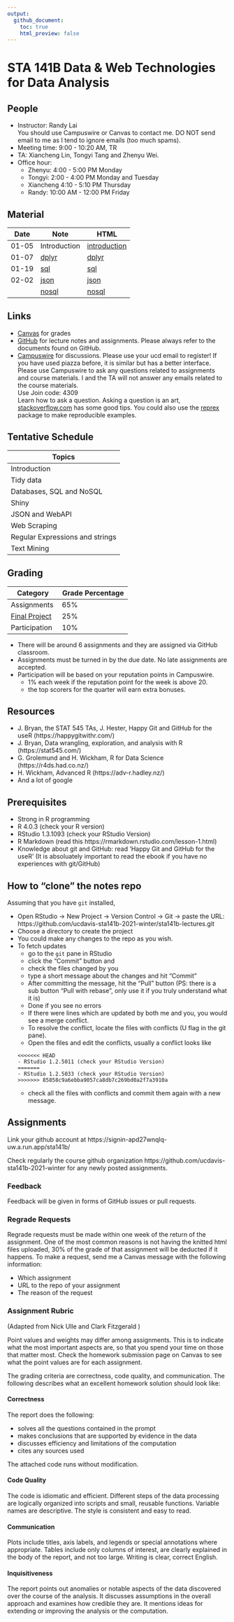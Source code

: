 ```yaml
---
output:
  github_document:
    toc: true
    html_preview: false
---
```

# STA 141B Data & Web Technologies for Data Analysis

## People

- Instructor: Randy Lai<br>
  You should use Campuswire or Canvas to contact me. DO NOT send email to me as I tend to ignore emails (too much spams).
- Meeting time: 9:00 - 10:20 AM, TR
- TA: Xiancheng Lin, Tongyi Tang and Zhenyu Wei.
- Office hour:
  - Zhenyu: 4:00 - 5:00 PM Monday
  - Tongyi: 2:00 - 4:00 PM Monday and Tuesday
  - Xiancheng 4:10 - 5:10 PM Thursday
  - Randy: 10:00 AM - 12:00 PM Friday

## Material

| Date  | Note                          | HTML
| ----  | ----                          | ----
| 01-05 | Introduction                  | [introduction]
| 01-07 | [dplyr](ch01-dplyr/dplyr.Rmd) | [dplyr]
| 01-19 | [sql](ch02-sql/sql.Rmd) | [sql]
| 02-02 | [json](ch03-nosql/json.Rmd) | [json]
|       | [nosql](ch03-nosql/nosql.Rmd) | [nosql]



[introduction]: README.md
[dplyr]: https://ucdavis-sta141b-2021-winter.github.io/sta141b-lectures/ch01-dplyr/dplyr.html
[sql]: https://ucdavis-sta141b-2021-winter.github.io/sta141b-lectures/ch02-sql/sql.html
[json]: https://ucdavis-sta141b-2021-winter.github.io/sta141b-lectures/ch03-nosql/json.html
[nosql]: https://ucdavis-sta141b-2021-winter.github.io/sta141b-lectures/ch03-nosql/nosql.html


## Links

- [Canvas](http://canvas.ucdavis.edu/) for grades
- [GitHub](https://github.com/ucdavis-sta141b-2021-winter) for lecture notes and assignments. Please always refer to the documents found on GitHub.
- [Campuswire](https://campuswire.com/c/GC093FD78) for discussions. Please use your ucd email to register! If you have used piazza before, it is similar but has a better interface. Please use Campuswire to ask any questions related to assignments and course materials. I and the TA will not answer any emails related to the course materials.<br>
Use Join code: 4309<br>
Learn how to ask a question. Asking a question is an art, [stackoverflow.com](https://stackoverflow.com/help/how-to-ask) has some good tips. You could also use the [reprex](https://reprex.tidyverse.org/) package to make reproducible examples.


## Tentative Schedule


| Topics                          |
| ------                          |
| Introduction                    |
| Tidy data                       |
| Databases, SQL and NoSQL        |
| Shiny                           |
| JSON and WebAPI                 |
| Web Scraping                    |
| Regular Expressions and strings |
| Text Mining                     |


## Grading


| Category      | Grade Percentage |
| ---           | ----             |
| Assignments   | 65%              |
| [Final Project](https://github.com/ucdavis-sta141b-2021-winter/sta141b-project) | 25%              |
| Participation | 10%               |

- There will be around 6 assignments and they are assigned via GitHub classroom.
- Assignments must be turned in by the due date. No late assignments are accepted.
- Participation will be based on your reputation points in Campuswire.
  - 1% each week if the reputation point for the week is above 20.
  - the top scorers for the quarter will earn extra bonuses.


## Resources

- J. Bryan, the STAT 545 TAs, J. Hester, Happy Git and GitHub for the useR (https://happygitwithr.com/)
- J. Bryan, Data wrangling, exploration, and analysis with R (https://stat545.com/)
- G. Grolemund and H. Wickham, R for Data Science (https://r4ds.had.co.nz/)
- H. Wickham, Advanced R (https://adv-r.hadley.nz/)
- And a lot of google

## Prerequisites

- Strong in R programming
- R 4.0.3 (check your R version)
- RStudio 1.3.1093 (check your RStudio Version)
- R Markdown (read this https://rmarkdown.rstudio.com/lesson-1.html)
- Knowledge about git and GitHub: read 'Happy Git and GitHub for the useR' (It is absoluately important to read the ebook if you have no experiences with git/GitHub)


## How to "clone" the notes repo

Assuming that you have `git` installed,

- Open RStudio -> New Project -> Version Control -> Git -> paste the URL: https://github.com/ucdavis-sta141b-2021-winter/sta141b-lectures.git
- Choose a directory to create the project
- You could make any changes to the repo as you wish.
- To fetch updates
    - go to the `git` pane in RStudio
    - click the "Commit" button and
    - check the files changed by you
    - type a short message about the changes and hit "Commit"
    - After committing the message, hit the "Pull" button (PS: there is a sub button "Pull with rebase", only use it if you truly understand what it is)
    - Done if you see no errors
    - If there were lines which are updated by both me and you, you would see a merge conflict.
    - To resolve the conflict, locate the files with conflicts (U flag in the git pane).
    - Open the files and edit the conflicts, usually a conflict looks like
    ```
    <<<<<<< HEAD
    - RStudio 1.2.5011 (check your RStudio Version)
    =======
    - RStudio 1.2.5033 (check your RStudio Version)
    >>>>>>> 85858c9a6ebba9057ca8db7c269bd0a2f7a3910a
    ```
    - check all the files with conflicts and commit them again with a new message.



## Assignments

Link your github account at https://signin-apd27wnqlq-uw.a.run.app/sta141b/

Check regularly the course github organization https://github.com/ucdavis-sta141b-2021-winter for any newly posted assignments.

### Feedback

Feedback will be given in forms of GitHub issues or pull requests.

### Regrade Requests

Regrade requests must be made within one week of the return of the assignment.
One of the most common reasons is not having the knitted html files uploaded, 30% of the grade of that assignment will be deducted if it happens. To make a request, send me a Canvas message with the following information:

- Which assignment
- URL to the repo of your assignment
- The reason of the request

### Assignment Rubric

(Adapted from Nick Ulle and Clark Fitzgerald )

Point values and weights may differ among assignments. This is to indicate what the most important aspects are, so that you spend your time on those that matter most. Check the homework submission page on Canvas to see what the point values are for each assignment.

The grading criteria are correctness, code quality, and communication. The following describes what an excellent homework solution should look like:

#### Correctness

The report does the following:

- solves all the questions contained in the prompt
- makes conclusions that are supported by evidence in the data
- discusses efficiency and limitations of the computation
- cites any sources used

The attached code runs without modification.

#### Code Quality

The code is idiomatic and efficient. Different steps of the data processing are logically organized into scripts and small, reusable functions. Variable names are descriptive. The style is consistent and easy to read.

#### Communication

Plots include titles, axis labels, and legends or special annotations where appropriate. Tables include only columns of interest, are clearly explained in the body of the report, and not too large. Writing is clear, correct English.

#### Inquisitiveness

The report points out anomalies or notable aspects of the data discovered over the course of the analysis. It discusses assumptions in the overall approach and examines how credible they are. It mentions ideas for extending or improving the analysis or the computation.
